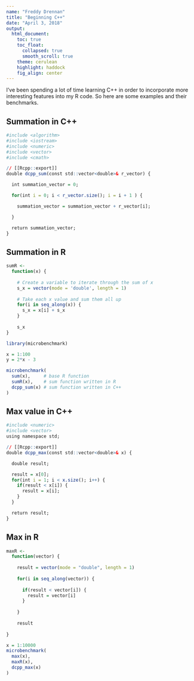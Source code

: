 ```yaml
---
name: "Freddy Drennan"
title: "Beginning C++"
date: "April 3, 2018"
output:
  html_document:
    toc: true
    toc_float:
      collapsed: true
      smooth_scroll: true
    theme: cerulean
    highlight: haddock
    fig_align: center
---
```


I've been spending a lot of time learning C++ in order to incorporate more interesting features into my R code. So here are some examples and their benchmarks. 


## Summation in C++
```r
#include <algorithm>
#include <iostream>
#include <numeric>
#include <vector>
#include <cmath>

// [[Rcpp::export]]
double dcpp_sum(const std::vector<double>& r_vector) {

  int summation_vector = 0;

  for(int i = 0; i < r_vector.size(); i = i + 1 ) {

    summation_vector = summation_vector + r_vector[i];

  }

  return summation_vector;
}
```

## Summation in R
```r
sumR <-
  function(x) {
    
    # Create a variable to iterate through the sum of x
    s_x = vector(mode = 'double', length = 1)
    
    # Take each x value and sum them all up
    for(i in seq_along(x)) {
      s_x = x[i] + s_x 
    }
    
    s_x
}
```

```r
library(microbenchmark)

x = 1:100
y = 2*x - 3

microbenchmark(
  sum(x),     # base R function
  sumR(x),    # sum function written in R
  dcpp_sum(x) # sum function written in C++
)
```

## Max value in C++
```r
#include <numeric>
#include <vector>
using namespace std;

// [[Rcpp::export]]
double dcpp_max(const std::vector<double>& x) {

  double result;

  result = x[0];
  for(int i = 1; i < x.size(); i++) {
    if(result < x[i]) {
      result = x[i];
    }
  }

  return result;
}

```

## Max in R
```r
maxR <-
  function(vector) {
    
    result = vector(mode = "double", length = 1)
    
    for(i in seq_along(vector)) {
      
      if(result < vector[i]) {
        result = vector[i]
      }
      
    }
    
    result
    
}
```

```r
x = 1:10000
microbenchmark(
  max(x),
  maxR(x),
  dcpp_max(x)
)
```
